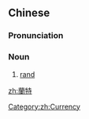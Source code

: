 {{also|兰特}}
==Chinese==
{{zh-forms|s=兰特}}

===Pronunciation===
{{zh-pron
|m=lántè
|cat=n
}}

===Noun===
{{zh-noun}}

# [[rand]] {{gloss|currency}}

[[Category:zh:Currency]]

[[zh:蘭特]]